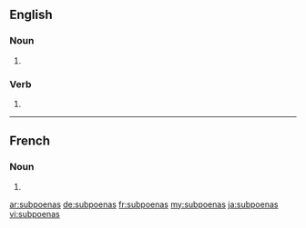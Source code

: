 {{also|subpœnas}}
==English==

===Noun===
{{head|en|noun plural form}}

# {{plural of|subpoena|lang=en}}

===Verb===
{{head|en|verb form}}

# {{en-third-person singular of|subpoena}}

----

==French==

===Noun===
{{head|fr|noun plural form|cat2= terms with incomplete gender}}

# {{plural of|subpoena|lang=fr}}

[[ar:subpoenas]]
[[de:subpoenas]]
[[fr:subpoenas]]
[[my:subpoenas]]
[[ja:subpoenas]]
[[vi:subpoenas]]